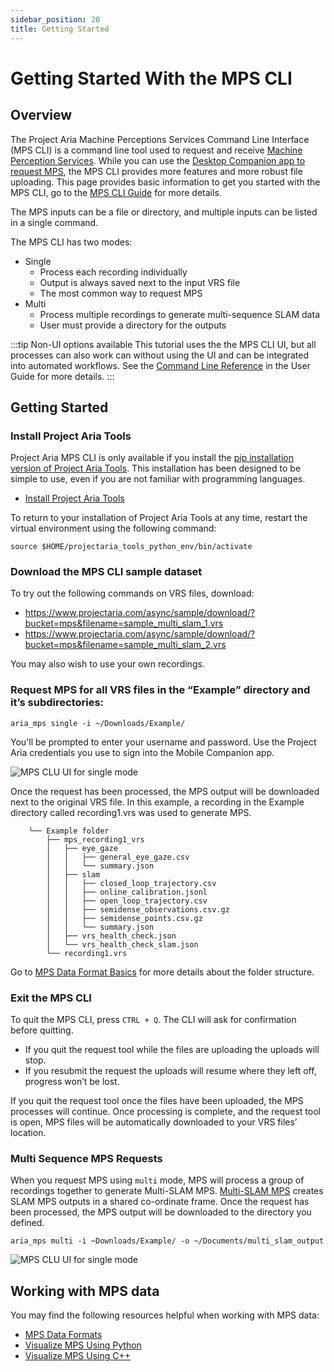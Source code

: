 ```yaml
---
sidebar_position: 20
title: Getting Started
---
```


# Getting Started With the MPS CLI

## Overview

The Project Aria Machine Perceptions Services Command Line Interface (MPS CLI) is a command line tool used to request and receive [Machine Perception Services](/ARK/mps/mps.mdx). While you can use the [Desktop Companion app to request MPS](desktop_mps.mdx), the MPS CLI provides more features and more robust file uploading. This page provides basic information to get you started with the MPS CLI, go to the [MPS CLI Guide](mps_cli_guide.mdx) for more details.

The MPS inputs can be a file or directory, and multiple inputs can be listed in a single command.

The MPS CLI has two modes:

* Single
    * Process each recording individually
    * Output is always saved next to the input VRS file
    * The most common way to request MPS
* Multi
    * Process multiple recordings to generate multi-sequence SLAM data
    * User must provide a directory for the outputs


:::tip Non-UI options available
This tutorial uses the the MPS CLI UI, but all processes can also work can without using the UI and can be integrated into automated workflows. See the [Command Line Reference](mps_cli_guide.mdx#command-line-reference) in the User Guide for more details.
:::


## Getting Started

### Install Project Aria Tools

Project Aria MPS CLI is only available if you install the [pip installation version of Project Aria Tools](/data_utilities/installation/installation_python.mdx). This installation has been designed to be simple to use, even if you are not familiar with programming languages.

* [Install Project Aria Tools](/data_utilities/installation/installation_python.mdx)

To return to your installation of Project Aria Tools at any time, restart the virtual environment using the following command:

```
source $HOME/projectaria_tools_python_env/bin/activate
```

### Download the MPS CLI sample dataset

To try out the following commands on VRS files, download:
* https://www.projectaria.com/async/sample/download/?bucket=mps&filename=sample_multi_slam_1.vrs
* https://www.projectaria.com/async/sample/download/?bucket=mps&filename=sample_multi_slam_2.vrs

You may also wish to use your own recordings.

### Request MPS for all VRS files in the “Example” directory and it’s subdirectories:

```
aria_mps single -i ~/Downloads/Example/
```

You'll be prompted to enter your username and password. Use the Project Aria credentials you use to sign into the Mobile Companion app.

![MPS CLU UI for single mode](/img/ARK/mps/mps_cli_ui_single.png)

Once the request has been processed, the MPS output will be downloaded next to the original VRS file. In this example, a recording in the Example directory called recording1.vrs was used to generate MPS.

```
    └── Example folder
        ├── mps_recording1_vrs
        │   ├── eye_gaze
        │   │   ├── general_eye_gaze.csv
        │   │   └── summary.json
        │   ├── slam
        │   │   ├── closed_loop_trajectory.csv
        │   │   ├── online_calibration.jsonl
        │   │   ├── open_loop_trajectory.csv
        │   │   ├── semidense_observations.csv.gz
        │   │   ├── semidense_points.csv.gz
        │   │   └── summary.json
        │   ├── vrs_health_check.json
        │   └── vrs_health_check_slam.json
        └── recording1.vrs
```
Go to [MPS Data Format Basics](/data_formats/mps/mps_summary.mdx) for more details about the folder structure.

### Exit the MPS CLI

To quit the MPS CLI, press `CTRL + Q`. The CLI will ask for confirmation before quitting.

* If you quit the request tool while the files are uploading the uploads will stop.
* If you resubmit the request the uploads will resume where they left off, progress won’t be lost.

If you quit the request tool once the files have been uploaded, the MPS processes will continue. Once processing is complete, and the request tool is open, MPS files will be automatically downloaded to your VRS files’ location.


### Multi Sequence MPS Requests

When you request MPS using `multi` mode, MPS will process a group of recordings together to generate Multi-SLAM MPS. [Multi-SLAM MPS](/data_formats/mps/slam/mps_multi_slam.mdx) creates SLAM MPS outputs in a shared co-ordinate frame. Once the request has been processed, the MPS output will be downloaded to the directory you defined.

```
aria_mps multi -i ~Downloads/Example/ -o ~/Documents/multi_slam_output
```

![MPS CLU UI for single mode](/img/ARK/mps/mps_cli_ui_multi.png)

## Working with MPS data

You may find the following resources helpful when working with MPS data:
* [MPS Data Formats](/data_formats/mps/mps_summary.mdx)
* [Visualize MPS Using Python](/data_utilities/visualization/visualization_python.mdx)
* [Visualize MPS Using C++](/data_utilities/visualization/visualization_cpp.mdx)
